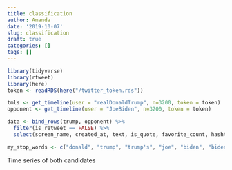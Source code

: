 ```yaml
---
title: classification
author: Amanda
date: '2019-10-07'
slug: classification
draft: true
categories: []
tags: []
---
```


```r
library(tidyverse)
library(rtweet)
library(here)
token <- readRDS(here("/twitter_token.rds"))
```

```r
tmls <- get_timeline(user = "realDonaldTrump", n=3200, token = token)
opponent <- get_timeline(user = "JoeBiden", n=3200, token = token)

data <- bind_rows(trump, opponent) %>% 
  filter(is_retweet == FALSE) %>% 
  select(screen_name, created_at, text, is_quote, favorite_count, hashtags) 

my_stop_words <- c("donald", "trump", "trump's", "joe", "biden", "bidens", "president", "become", "left", "right", "democrats", "republicans")
```

Time series of both candidates

```r

```




